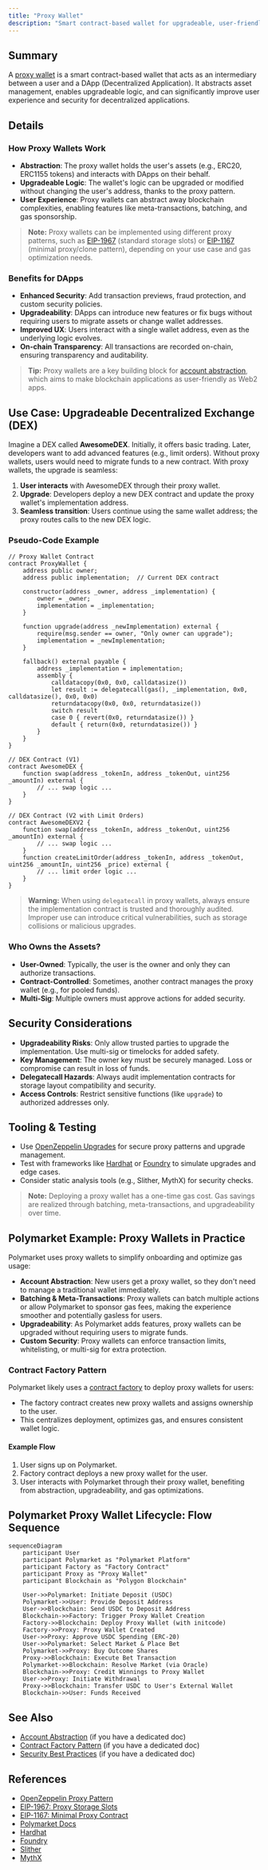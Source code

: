 ```yaml
---
title: "Proxy Wallet"
description: "Smart contract-based wallet for upgradeable, user-friendly DApp interactions"
---
```


## Summary
A [proxy wallet](#glossary) is a smart contract-based wallet that acts as an intermediary between a user and a DApp (Decentralized Application). It abstracts asset management, enables upgradeable logic, and can significantly improve user experience and security for decentralized applications.

## Details

### How Proxy Wallets Work
- **Abstraction**: The proxy wallet holds the user's assets (e.g., ERC20, ERC1155 tokens) and interacts with DApps on their behalf.
- **Upgradeable Logic**: The wallet's logic can be upgraded or modified without changing the user's address, thanks to the proxy pattern.
- **User Experience**: Proxy wallets can abstract away blockchain complexities, enabling features like meta-transactions, batching, and gas sponsorship.

> **Note:**
> Proxy wallets can be implemented using different proxy patterns, such as [EIP-1967](https://eips.ethereum.org/EIPS/eip-1967) (standard storage slots) or [EIP-1167](https://eips.ethereum.org/EIPS/eip-1167) (minimal proxy/clone pattern), depending on your use case and gas optimization needs.

### Benefits for DApps
- **Enhanced Security**: Add transaction previews, fraud protection, and custom security policies.
- **Upgradeability**: DApps can introduce new features or fix bugs without requiring users to migrate assets or change wallet addresses.
- **Improved UX**: Users interact with a single wallet address, even as the underlying logic evolves.
- **On-chain Transparency**: All transactions are recorded on-chain, ensuring transparency and auditability.

> **Tip:**
> Proxy wallets are a key building block for [account abstraction](#glossary), which aims to make blockchain applications as user-friendly as Web2 apps.

## Use Case: Upgradeable Decentralized Exchange (DEX)

Imagine a DEX called **AwesomeDEX**. Initially, it offers basic trading. Later, developers want to add advanced features (e.g., limit orders). Without proxy wallets, users would need to migrate funds to a new contract. With proxy wallets, the upgrade is seamless:

1. **User interacts** with AwesomeDEX through their proxy wallet.
2. **Upgrade**: Developers deploy a new DEX contract and update the proxy wallet's implementation address.
3. **Seamless transition**: Users continue using the same wallet address; the proxy routes calls to the new DEX logic.

### Pseudo-Code Example
```solidity
// Proxy Wallet Contract
contract ProxyWallet {
    address public owner;
    address public implementation;  // Current DEX contract

    constructor(address _owner, address _implementation) {
        owner = _owner;
        implementation = _implementation;
    }

    function upgrade(address _newImplementation) external {
        require(msg.sender == owner, "Only owner can upgrade");
        implementation = _newImplementation;
    }

    fallback() external payable {
        address _implementation = implementation;
        assembly {
            calldatacopy(0x0, 0x0, calldatasize())
            let result := delegatecall(gas(), _implementation, 0x0, calldatasize(), 0x0, 0x0)
            returndatacopy(0x0, 0x0, returndatasize())
            switch result
            case 0 { revert(0x0, returndatasize()) }
            default { return(0x0, returndatasize()) }
        }
    }
}

// DEX Contract (V1)
contract AwesomeDEX {
    function swap(address _tokenIn, address _tokenOut, uint256 _amountIn) external {
        // ... swap logic ...
    }
}

// DEX Contract (V2 with Limit Orders)
contract AwesomeDEXV2 {
    function swap(address _tokenIn, address _tokenOut, uint256 _amountIn) external {
        // ... swap logic ...
    }
    function createLimitOrder(address _tokenIn, address _tokenOut, uint256 _amountIn, uint256 _price) external {
        // ... limit order logic ...
    }
}
```

> **Warning:**
> When using `delegatecall` in proxy wallets, always ensure the implementation contract is trusted and thoroughly audited. Improper use can introduce critical vulnerabilities, such as storage collisions or malicious upgrades.

### Who Owns the Assets?
- **User-Owned**: Typically, the user is the owner and only they can authorize transactions.
- **Contract-Controlled**: Sometimes, another contract manages the proxy wallet (e.g., for pooled funds).
- **Multi-Sig**: Multiple owners must approve actions for added security.

## Security Considerations
- **Upgradeability Risks**: Only allow trusted parties to upgrade the implementation. Use multi-sig or timelocks for added safety.
- **Key Management**: The owner key must be securely managed. Loss or compromise can result in loss of funds.
- **Delegatecall Hazards**: Always audit implementation contracts for storage layout compatibility and security.
- **Access Controls**: Restrict sensitive functions (like `upgrade`) to authorized addresses only.

## Tooling & Testing
- Use [OpenZeppelin Upgrades](https://docs.openzeppelin.com/upgrades-plugins/1.x/) for secure proxy patterns and upgrade management.
- Test with frameworks like [Hardhat](https://hardhat.org/) or [Foundry](https://book.getfoundry.sh/) to simulate upgrades and edge cases.
- Consider static analysis tools (e.g., Slither, MythX) for security checks.

> **Note:**
> Deploying a proxy wallet has a one-time gas cost. Gas savings are realized through batching, meta-transactions, and upgradeability over time.

## Polymarket Example: Proxy Wallets in Practice

Polymarket uses proxy wallets to simplify onboarding and optimize gas usage:
- **Account Abstraction**: New users get a proxy wallet, so they don't need to manage a traditional wallet immediately.
- **Batching & Meta-Transactions**: Proxy wallets can batch multiple actions or allow Polymarket to sponsor gas fees, making the experience smoother and potentially gasless for users.
- **Upgradeability**: As Polymarket adds features, proxy wallets can be upgraded without requiring users to migrate funds.
- **Custom Security**: Proxy wallets can enforce transaction limits, whitelisting, or multi-sig for extra protection.

### Contract Factory Pattern
Polymarket likely uses a [contract factory](#glossary) to deploy proxy wallets for users:
- The factory contract creates new proxy wallets and assigns ownership to the user.
- This centralizes deployment, optimizes gas, and ensures consistent wallet logic.

#### Example Flow
1. User signs up on Polymarket.
2. Factory contract deploys a new proxy wallet for the user.
3. User interacts with Polymarket through their proxy wallet, benefiting from abstraction, upgradeability, and gas optimizations.

## Polymarket Proxy Wallet Lifecycle: Flow Sequence

```mermaid
sequenceDiagram
    participant User
    participant Polymarket as "Polymarket Platform"
    participant Factory as "Factory Contract"
    participant Proxy as "Proxy Wallet"
    participant Blockchain as "Polygon Blockchain"

    User->>Polymarket: Initiate Deposit (USDC)
    Polymarket->>User: Provide Deposit Address
    User->>Blockchain: Send USDC to Deposit Address
    Blockchain->>Factory: Trigger Proxy Wallet Creation
    Factory->>Blockchain: Deploy Proxy Wallet (with initcode)
    Factory->>Proxy: Proxy Wallet Created
    User->>Proxy: Approve USDC Spending (ERC-20)
    User->>Polymarket: Select Market & Place Bet
    Polymarket->>Proxy: Buy Outcome Shares
    Proxy->>Blockchain: Execute Bet Transaction
    Polymarket->>Blockchain: Resolve Market (via Oracle)
    Blockchain->>Proxy: Credit Winnings to Proxy Wallet
    User->>Proxy: Initiate Withdrawal
    Proxy->>Blockchain: Transfer USDC to User's External Wallet
    Blockchain->>User: Funds Received
```


## See Also
- [Account Abstraction](#) (if you have a dedicated doc)
- [Contract Factory Pattern](#) (if you have a dedicated doc)
- [Security Best Practices](#) (if you have a dedicated doc)

## References
- [OpenZeppelin Proxy Pattern](https://docs.openzeppelin.com/upgrades-plugins/1.x/proxies)
- [EIP-1967: Proxy Storage Slots](https://eips.ethereum.org/EIPS/eip-1967)
- [EIP-1167: Minimal Proxy Contract](https://eips.ethereum.org/EIPS/eip-1167)
- [Polymarket Docs](https://docs.polymarket.com/)
- [Hardhat](https://hardhat.org/)
- [Foundry](https://book.getfoundry.sh/)
- [Slither](https://github.com/crytic/slither)
- [MythX](https://mythx.io/) 

